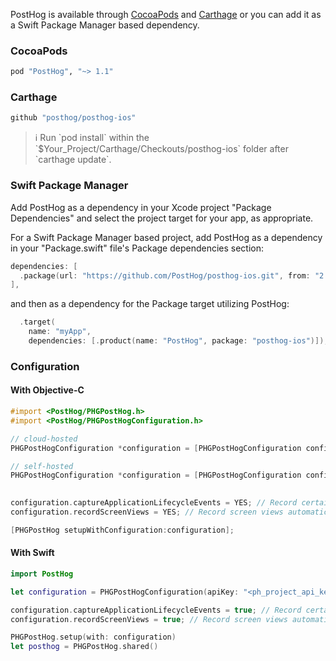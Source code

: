 PostHog is available through [CocoaPods](http://cocoapods.org) and [Carthage](https://github.com/Carthage/Carthage) or you can add it as a Swift Package Manager based dependency.

### CocoaPods

```ruby file=Podfile
pod "PostHog", "~> 1.1"
```

### Carthage

```ruby file=Cartfile
github "posthog/posthog-ios"
```

<blockquote class="warning-note">
    ℹ️  Run `pod install` within the `$Your_Project/Carthage/Checkouts/posthog-ios` folder after `carthage update`.
</blockquote>

### Swift Package Manager

Add PostHog as a dependency in your Xcode project "Package Dependencies" and select the project target for your app, as appropriate.

For a Swift Package Manager based project, add PostHog as a dependency in your "Package.swift" file's Package dependencies section:

```swift file=Package.swift
dependencies: [
  .package(url: "https://github.com/PostHog/posthog-ios.git", from: "2.0.0")
],
```

and then as a dependency for the Package target utilizing PostHog:

```swift
  .target(
    name: "myApp",
    dependencies: [.product(name: "PostHog", package: "posthog-ios")]),
```

### Configuration

#### With Objective-C

```objectivec
#import <PostHog/PHGPostHog.h>
#import <PostHog/PHGPostHogConfiguration.h>

// cloud-hosted
PHGPostHogConfiguration *configuration = [PHGPostHogConfiguration configurationWithApiKey:@"<ph_project_api_key>"];

// self-hosted
PHGPostHogConfiguration *configuration = [PHGPostHogConfiguration configurationWithApiKey:@"<ph_project_api_key>" 
                                                                          host:@"https://your-posthog-domain.com"];

configuration.captureApplicationLifecycleEvents = YES; // Record certain application events automatically!
configuration.recordScreenViews = YES; // Record screen views automatically!

[PHGPostHog setupWithConfiguration:configuration];
```

#### With Swift

```swift
import PostHog

let configuration = PHGPostHogConfiguration(apiKey: "<ph_project_api_key>", host: "<ph_instance_address>") // TIP: `host` is optional if you use app.posthog.com

configuration.captureApplicationLifecycleEvents = true; // Record certain application events automatically!
configuration.recordScreenViews = true; // Record screen views automatically!

PHGPostHog.setup(with: configuration)
let posthog = PHGPostHog.shared()
```
